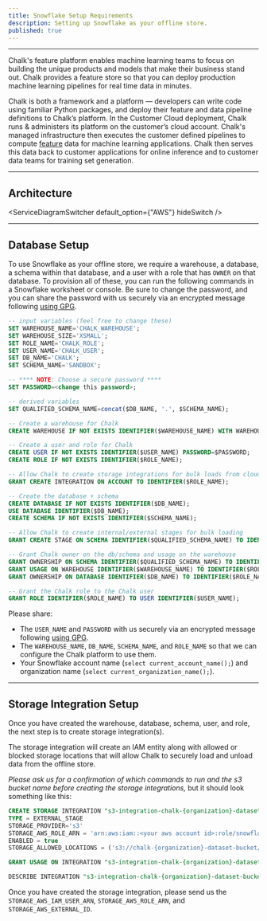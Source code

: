 ```yaml
---
title: Snowflake Setup Requirements
description: Setting up Snowflake as your offline store.
published: true
---
```



---

Chalk's feature platform enables
machine learning teams to focus on building the unique products and models
that make their business stand out. Chalk provides a feature store so that
you can deploy production machine learning pipelines for real time data
in minutes.

Chalk is both a framework and a platform — developers can write code
using familiar Python packages, and deploy their feature and data pipeline definitions
to Chalk’s platform. In the Customer Cloud deployment, Chalk runs &
administers its platform on the customer’s cloud account. Chalk's managed
infrastructure then executes the customer defined pipelines to compute
[feature](/docs/features)
data for machine learning applications. Chalk then serves this data
back to customer applications for online inference and to customer
data teams for training set generation.

---

## Architecture

<ServiceDiagramSwitcher default_option={"AWS"} hideSwitch />

---

## Database Setup

To use Snowflake as your offline store, we require
a warehouse, a database, a schema within that database, and a user with a role that
has `OWNER` on that database. To provision all of these, you can run the following
commands in a Snowflake worksheet or console. Be sure to change the password, and
you can share the password with us securely via an encrypted message following [using GPG](/docs/public-key).

```sql
-- input variables (feel free to change these)
SET WAREHOUSE_NAME='CHALK_WAREHOUSE';
SET WAREHOUSE_SIZE='XSMALL';
SET ROLE_NAME='CHALK_ROLE';
SET USER_NAME='CHALK_USER';
SET DB_NAME='CHALK';
SET SCHEMA_NAME='SANDBOX';

-- **** NOTE: Choose a secure password ****
SET PASSWORD=<change this password>;

-- derived variables
SET QUALIFIED_SCHEMA_NAME=concat($DB_NAME, '.', $SCHEMA_NAME);

-- Create a warehouse for Chalk
CREATE WAREHOUSE IF NOT EXISTS IDENTIFIER($WAREHOUSE_NAME) WITH WAREHOUSE_SIZE=$WAREHOUSE_SIZE;

-- Create a user and role for Chalk
CREATE USER IF NOT EXISTS IDENTIFIER($USER_NAME) PASSWORD=$PASSWORD;
CREATE ROLE IF NOT EXISTS IDENTIFIER($ROLE_NAME);

-- Allow Chalk to create storage integrations for bulk loads from cloud object storage
GRANT CREATE INTEGRATION ON ACCOUNT TO IDENTIFIER($ROLE_NAME);

-- Create the database + schema
CREATE DATABASE IF NOT EXISTS IDENTIFIER($DB_NAME);
USE DATABASE IDENTIFIER($DB_NAME);
CREATE SCHEMA IF NOT EXISTS IDENTIFIER($SCHEMA_NAME);

-- Allow Chalk to create internal/external stages for bulk loading
GRANT CREATE STAGE ON SCHEMA IDENTIFIER($QUALIFIED_SCHEMA_NAME) TO IDENTIFIER($ROLE_NAME);

-- Grant Chalk owner on the db/schema and usage on the warehouse
GRANT OWNERSHIP ON SCHEMA IDENTIFIER($QUALIFIED_SCHEMA_NAME) TO IDENTIFIER($ROLE_NAME) REVOKE CURRENT GRANTS;
GRANT USAGE ON WAREHOUSE IDENTIFIER($WAREHOUSE_NAME) TO IDENTIFIER($ROLE_NAME);
GRANT OWNERSHIP ON DATABASE IDENTIFIER($DB_NAME) TO IDENTIFIER($ROLE_NAME);

-- Grant the Chalk role to the Chalk user
GRANT ROLE IDENTIFIER($ROLE_NAME) TO USER IDENTIFIER($USER_NAME);
```

Please share:

- The `USER_NAME` and `PASSWORD` with us securely via an encrypted message following [using GPG](/docs/public-key).
- The `WAREHOUSE_NAME`, `DB_NAME`, `SCHEMA_NAME`, and `ROLE_NAME` so that we can configure the Chalk platform to use them.
- Your Snowflake account name (`select current_account_name();`) and organization name (`select current_organization_name();`).

---

## Storage Integration Setup

Once you have created the warehouse, database, schema, user, and role, the next step
is to create storage integration(s).

The storage integration will create an IAM entity
along with allowed or blocked storage locations that will allow Chalk to securely load
and unload data from the offline store.

*Please ask us for a confirmation of which commands to run and the s3 bucket name before
creating the storage integrations,* but it should look something like this:

```sql
CREATE STORAGE INTEGRATION "s3-integration-chalk-{organization}-dataset-bucket"
TYPE = EXTERNAL_STAGE
STORAGE_PROVIDER='s3'
STORAGE_AWS_ROLE_ARN = 'arn:aws:iam::<your aws account id>:role/snowflake-chalk-{organization}-dataset-bucket'
ENABLED = true
STORAGE_ALLOWED_LOCATIONS = ('s3://chalk-{organization}-dataset-bucket/');

GRANT USAGE ON INTEGRATION "s3-integration-chalk-{organization}-dataset-bucket" TO ROLE "CHALK_ROLE";

DESCRIBE INTEGRATION "s3-integration-chalk-{organization}-dataset-bucket";
```

Once you have created the storage integration, please send us the `STORAGE_AWS_IAM_USER_ARN`,
`STORAGE_AWS_ROLE_ARN`, and `STORAGE_AWS_EXTERNAL_ID`.
